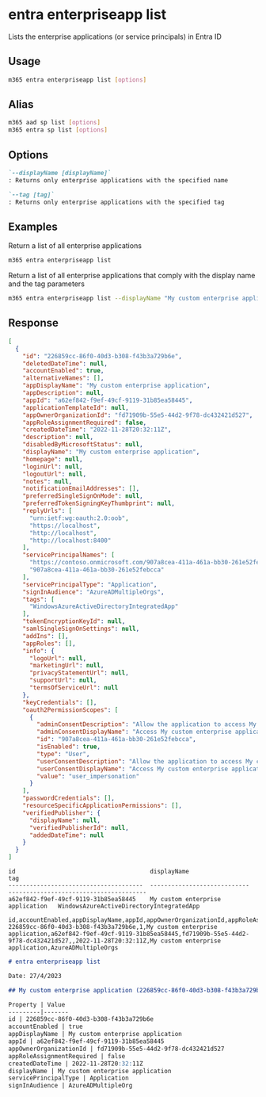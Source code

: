 
# entra enterpriseapp list

Lists the enterprise applications (or service principals) in Entra ID

## Usage

```sh
m365 entra enterpriseapp list [options]
```

## Alias

```sh
m365 aad sp list [options]
m365 entra sp list [options]
```

## Options

```md definition-list
`--displayName [displayName]`
: Returns only enterprise applications with the specified name

`--tag [tag]`
: Returns only enterprise applications with the specified tag
```

<Global />

## Examples

Return a list of all enterprise applications

```sh
m365 entra enterpriseapp list
```

Return a list of all enterprise applications that comply with the display name and the tag parameters

```sh
m365 entra enterpriseapp list --displayName "My custom enterprise application" --tag "WindowsAzureActiveDirectoryIntegratedApp"
```

## Response

<Tabs>
  <TabItem value="JSON">

  ```json
  [
    {
      "id": "226859cc-86f0-40d3-b308-f43b3a729b6e",
      "deletedDateTime": null,
      "accountEnabled": true,
      "alternativeNames": [],
      "appDisplayName": "My custom enterprise application",
      "appDescription": null,
      "appId": "a62ef842-f9ef-49cf-9119-31b85ea58445",
      "applicationTemplateId": null,
      "appOwnerOrganizationId": "fd71909b-55e5-44d2-9f78-dc432421d527",
      "appRoleAssignmentRequired": false,
      "createdDateTime": "2022-11-28T20:32:11Z",
      "description": null,
      "disabledByMicrosoftStatus": null,
      "displayName": "My custom enterprise application",
      "homepage": null,
      "loginUrl": null,
      "logoutUrl": null,
      "notes": null,
      "notificationEmailAddresses": [],
      "preferredSingleSignOnMode": null,
      "preferredTokenSigningKeyThumbprint": null,
      "replyUrls": [
        "urn:ietf:wg:oauth:2.0:oob",
        "https://localhost",
        "http://localhost",
        "http://localhost:8400"
      ],
      "servicePrincipalNames": [
        "https://contoso.onmicrosoft.com/907a8cea-411a-461a-bb30-261e52febcca",
        "907a8cea-411a-461a-bb30-261e52febcca"
      ],
      "servicePrincipalType": "Application",
      "signInAudience": "AzureADMultipleOrgs",
      "tags": [
        "WindowsAzureActiveDirectoryIntegratedApp"
      ],
      "tokenEncryptionKeyId": null,
      "samlSingleSignOnSettings": null,
      "addIns": [],
      "appRoles": [],
      "info": {
        "logoUrl": null,
        "marketingUrl": null,
        "privacyStatementUrl": null,
        "supportUrl": null,
        "termsOfServiceUrl": null
      },
      "keyCredentials": [],
      "oauth2PermissionScopes": [
        {
          "adminConsentDescription": "Allow the application to access My custom enterprise application on behalf of the signed-in user.",
          "adminConsentDisplayName": "Access My custom enterprise application",
          "id": "907a8cea-411a-461a-bb30-261e52febcca",
          "isEnabled": true,
          "type": "User",
          "userConsentDescription": "Allow the application to access My custom enterprise application on your behalf.",
          "userConsentDisplayName": "Access My custom enterprise application",
          "value": "user_impersonation"
        }
      ],
      "passwordCredentials": [],
      "resourceSpecificApplicationPermissions": [],
      "verifiedPublisher": {
        "displayName": null,
        "verifiedPublisherId": null,
        "addedDateTime": null
      }
    }
  ]
  ```

  </TabItem>
  <TabItem value="Text">

  ```text
  id                                      displayName                   tag
  --------------------------------------  ----------------------------  ---------------------------------------
  a62ef842-f9ef-49cf-9119-31b85ea58445    My custom enterprise application   WindowsAzureActiveDirectoryIntegratedApp
  ```

  </TabItem>
  <TabItem value="CSV">

  ```csv
  id,accountEnabled,appDisplayName,appId,appOwnerOrganizationId,appRoleAssignmentRequired,createdDateTime,displayName,servicePrincipalType,signInAudience
  226859cc-86f0-40d3-b308-f43b3a729b6e,1,My custom enterprise application,a62ef842-f9ef-49cf-9119-31b85ea58445,fd71909b-55e5-44d2-9f78-dc432421d527,,2022-11-28T20:32:11Z,My custom enterprise application,AzureADMultipleOrgs
  ```
    
  </TabItem>
  <TabItem value="Markdown">

  ```md
  # entra enterpriseapp list

  Date: 27/4/2023

  ## My custom enterprise application (226859cc-86f0-40d3-b308-f43b3a729b6e)

  Property | Value
  ---------|-------
  id | 226859cc-86f0-40d3-b308-f43b3a729b6e
  accountEnabled | true
  appDisplayName | My custom enterprise application
  appId | a62ef842-f9ef-49cf-9119-31b85ea58445
  appOwnerOrganizationId | fd71909b-55e5-44d2-9f78-dc432421d527
  appRoleAssignmentRequired | false
  createdDateTime | 2022-11-28T20:32:11Z
  displayName | My custom enterprise application
  servicePrincipalType | Application
  signInAudience | AzureADMultipleOrg
  ```

  </TabItem>
</Tabs>
